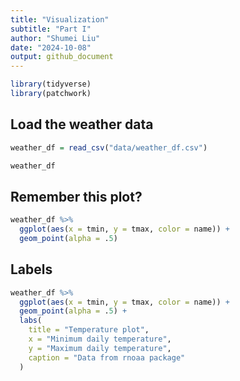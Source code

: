 ```yaml
---
title: "Visualization"
subtitle: "Part I"
author: "Shumei Liu"
date: "2024-10-08"
output: github_document
---
```


```r
library(tidyverse)
library(patchwork)
```

## Load the weather data

```r
weather_df = read_csv("data/weather_df.csv")

weather_df
```

## Remember this plot?

```r
weather_df %>%
  ggplot(aes(x = tmin, y = tmax, color = name)) +
  geom_point(alpha = .5)
```

## Labels

```r
weather_df %>%
  ggplot(aes(x = tmin, y = tmax, color = name)) +
  geom_point(alpha = .5) +
  labs(
    title = "Temperature plot",
    x = "Minimum daily temperature", 
    y = "Maximum daily temperature",
    caption = "Data from rnoaa package"
  )
```



